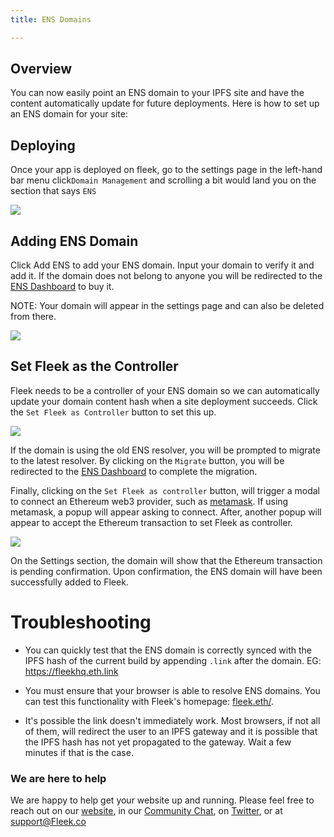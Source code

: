 ```yaml
---
title: ENS Domains

---
```


## Overview

You can now easily point an ENS domain to your IPFS site and have the content automatically update for future deployments. Here is how to set up an ENS domain for your site:

## Deploying

Once your app is deployed on fleek, go to the settings page in the left-hand bar menu click`Domain Management` and scrolling a bit would land you on the section that says `ENS`

![](/images/ens1.png)


## Adding ENS Domain

Click Add ENS to add your ENS domain. Input your domain to verify it and add it. If the domain does not belong to anyone you will be redirected to the [ENS Dashboard](https://app.ens.domains) to buy it.

NOTE: Your domain will appear in the settings page and can also be deleted from there.

![](/images/ens2.png)

## Set Fleek as the Controller

Fleek needs to be a controller of your ENS domain so we can automatically update your domain content hash when a site deployment succeeds. Click the `Set Fleek as Controller` button to set this up.

![](/images/ens3.png)

If the domain is using the old ENS resolver, you will be prompted to migrate to the latest resolver. By clicking on the `Migrate` button, you will be redirected to the [ENS Dashboard](https://app.ens.domains) to complete the migration.

Finally, clicking on the `Set Fleek as controller` button, will trigger a modal to connect an Ethereum web3 provider, such as [metamask](https://metamask.io/). If using metamask, a popup will appear asking to connect. After, another popup will appear to accept the Ethereum transaction to set Fleek as controller.

![](/images/ens4.png)

On the Settings section, the domain will show that the Ethereum transaction is pending confirmation. Upon confirmation, the ENS domain will have been successfully added to Fleek. 

# Troubleshooting
* You can quickly test that the ENS domain is correctly synced with the IPFS hash of the current build by appending `.link` after the domain. EG: <https://fleekhq.eth.link>

* You must ensure that your browser is able to resolve ENS domains. You can test this functionality with Fleek's homepage: [fleek.eth/](https://fleek.eth/).

* It's possible the link doesn't immediately work. Most browsers, if not all of them, will redirect the user to an IPFS gateway and it is possible that the IPFS hash has not yet propagated to the gateway. Wait a few minutes if that is the case.

### We are here to help

We are happy to help get your website up and running. Please feel free to reach out on our [website](https://Fleek.co), in our [Community Chat](https://join.slack.com/t/fleek-public/shared_invite/zt-bxna7y1d-PbVdut4rgHt5jM6Zjg9g9A), on [Twitter](https://twitter.com/FleekHQ), or at support@Fleek.co